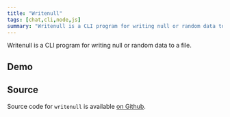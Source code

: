 ```yaml
---
title: "Writenull"
tags: [chat,cli,node,js]
summary: "Writenull is a CLI program for writing null or random data to a file."
---
```


Writenull is a CLI program for writing null or random data to a file.
    
## Demo
<AsciinemaEmbed id="324619" width="700px" height="300px"/>

## Source
Source code for `writenull` is available [on Github](https://github.com/realprogrammer5000/writenull).
